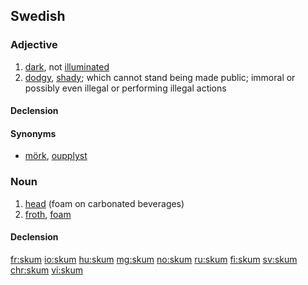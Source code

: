 ==Swedish==

===Adjective===
{{sv-adj|skummare|skummast}}

# [[dark]], not [[illuminate]]d
# [[dodgy]], [[shady]]; which cannot stand being made public; immoral or possibly even illegal or performing illegal actions

====Declension====
{{sv-adj-reg|alt=skumm}}

====Synonyms====
* {{sense|dark}} [[mörk]], [[oupplyst]]

===Noun===
{{sv-noun|n}}

# [[head]] (foam on carbonated beverages)
# [[froth]], [[foam]]

====Declension====
{{sv-noun-n-zero|stem=skumm}}

[[fr:skum]]
[[io:skum]]
[[hu:skum]]
[[mg:skum]]
[[no:skum]]
[[ru:skum]]
[[fi:skum]]
[[sv:skum]]
[[chr:skum]]
[[vi:skum]]